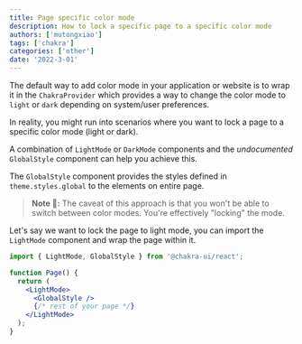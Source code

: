 ```yaml
---
title: Page specific color mode
description: How to lock a specific page to a specific color mode
authors: ['mutongxiao']
tags: ['chakra']
categories: ['other']
date: '2022-3-01'
---
```


The default way to add color mode in your application or website is to wrap it
in the `ChakraProvider` which provides a way to change the color mode to `light`
or `dark` depending on system/user preferences.

In reality, you might run into scenarios where you want to lock a page to a
specific color mode (light or dark).

A combination of `LightMode` or `DarkMode` components and the _undocumented_
`GlobalStyle` component can help you achieve this.

The `GlobalStyle` component provides the styles defined in `theme.styles.global`
to the elements on entire page.

> **Note 🚨:** The caveat of this approach is that you won't be able to switch
> between color modes. You're effectively "locking" the mode.

Let's say we want to lock the page to light mode, you can import the `LightMode`
component and wrap the page within it.

```jsx live=false
import { LightMode, GlobalStyle } from '@chakra-ui/react';

function Page() {
  return (
    <LightMode>
      <GlobalStyle />
      {/* rest of your page */}
    </LightMode>
  );
}
```
